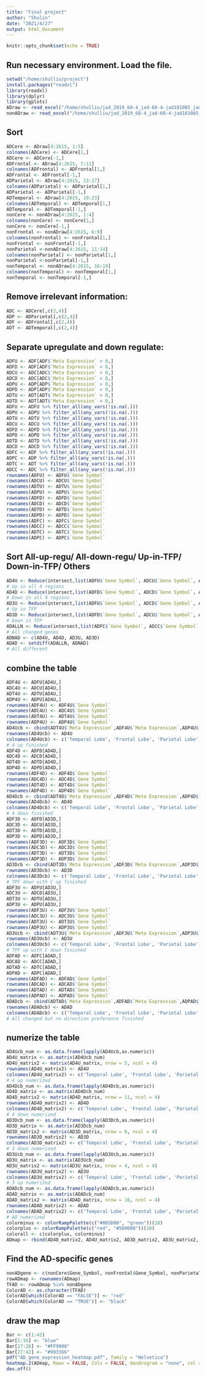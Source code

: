 ```yaml
---
title: "Final project"
author: "Shulin"
date: "2021/4/27"
output: html_document
---
```


```r
knitr::opts_chunk$set(echo = TRUE)
```

## Run necessary environment. Load the file.
```r
setwd("/home/shulliu/project")
install.packages("readxl")
library(readxl)
library(dplyr)
library(gplots)
ADraw <- read_excel("/home/shulliu/jad_2019_68-4_jad-68-4-jad181085_jad-68-jad181085-s001.xlsx")
nonADraw <- read_excel("/home/shulliu/jad_2019_68-4_jad-68-4-jad181085_jad-68-jad181085-s002.xlsx")
```

## Sort
```r
ADCere <- ADraw[4:2615, 1:5]
colnames(ADCere) <- ADCere[1,]
ADCere <- ADCere[-1,]
ADFrontal <- ADraw[4:2615, 7:11]
colnames(ADFrontal) <- ADFrontal[1,]
ADFrontal <- ADFrontal[-1,]
ADParietal <- ADraw[4:2615, 13:17]
colnames(ADParietal) <- ADParietal[1,]
ADParietal <- ADParietal[-1,]
ADTemporal <- ADraw[4:2615, 19:23]
colnames(ADTemporal) <- ADTemporal[1,]
ADTemporal <- ADTemporal[-1,]
nonCere <- nonADraw[4:2615, 1:4]
colnames(nonCere) <- nonCere[1,]
nonCere <- nonCere[-1,]
nonFrontal <- nonADraw[4:2615, 6:9]
colnames(nonFrontal) <- nonFrontal[1,]
nonFrontal <- nonFrontal[-1,]
nonParietal <-nonADraw[4:2615, 11:14]
colnames(nonParietal) <- nonParietal[1,]
nonParietal <-nonParietal[-1,]
nonTemporal <- nonADraw[4:2615, 16:19]
colnames(nonTemporal) <- nonTemporal[1,]
nonTemporal <- nonTemporal[-1,]
```
## Remove irrelevant information:
```r
ADC <- ADCere[,c(2,4)]
ADP <- ADParietal[,c(2,4)]
ADF <- ADFrontal[,c(2,4)]
ADT <- ADTemporal[,c(2,4)]
```
## Separate upregulate and down regulate:
```r
ADFU <- ADF[ADF$`Meta Expression` > 0,]
ADFD <- ADF[ADF$`Meta Expression` < 0,]
ADCU <- ADC[ADC$`Meta Expression` > 0,]
ADCD <- ADC[ADC$`Meta Expression` < 0,]
ADPU <- ADP[ADP$`Meta Expression` > 0,]
ADPD <- ADP[ADP$`Meta Expression` < 0,]
ADTU <- ADT[ADT$`Meta Expression` > 0,]
ADTD <- ADT[ADT$`Meta Expression` < 0,] 
ADFU <- ADFU %>% filter_all(any_vars(!is.na(.)))
ADPU <- ADPU %>% filter_all(any_vars(!is.na(.)))
ADTU <- ADTU %>% filter_all(any_vars(!is.na(.)))
ADCU <- ADCU %>% filter_all(any_vars(!is.na(.)))
ADFD <- ADFD %>% filter_all(any_vars(!is.na(.)))
ADPD <- ADPD %>% filter_all(any_vars(!is.na(.)))
ADTD <- ADTD %>% filter_all(any_vars(!is.na(.)))
ADCD <- ADCD %>% filter_all(any_vars(!is.na(.)))
ADFC <- ADF %>% filter_all(any_vars(!is.na(.)))
ADPC <- ADP %>% filter_all(any_vars(!is.na(.)))
ADTC <- ADT %>% filter_all(any_vars(!is.na(.)))
ADCC <- ADC %>% filter_all(any_vars(!is.na(.)))
rownames(ADFU) <- ADFU$`Gene Symbol`
rownames(ADCU) <- ADCU$`Gene Symbol`
rownames(ADTU) <- ADTU$`Gene Symbol`
rownames(ADPU) <- ADPU$`Gene Symbol`
rownames(ADFD) <- ADFD$`Gene Symbol`
rownames(ADCD) <- ADCD$`Gene Symbol`
rownames(ADTD) <- ADTD$`Gene Symbol`
rownames(ADPD) <- ADPD$`Gene Symbol`
rownames(ADFC) <- ADFC$`Gene Symbol`
rownames(ADCC) <- ADCC$`Gene Symbol`
rownames(ADTC) <- ADTC$`Gene Symbol`
rownames(ADPC) <- ADPC$`Gene Symbol`
```
## Sort All-up-regu/ All-down-regu/ Up-in-TFP/ Down-in-TFP/ Others
```r
AD4U <- Reduce(intersect,list(ADFU$`Gene Symbol`, ADCU$`Gene Symbol`, ADTU$`Gene Symbol`, ADPU$`Gene Symbol`))
# Up in all 4 regions
AD4D <- Reduce(intersect,list(ADFD$`Gene Symbol`, ADCD$`Gene Symbol`, ADTD$`Gene Symbol`, ADPD$`Gene Symbol`))
# Down in all 4 regions
AD3U <- Reduce(intersect,list(ADFU$`Gene Symbol`, ADCD$`Gene Symbol`, ADTU$`Gene Symbol`, ADPU$`Gene Symbol`))
# Up in TFP
AD3D <- Reduce(intersect,list(ADFD$`Gene Symbol`, ADCU$`Gene Symbol`, ADTD$`Gene Symbol`, ADPD$`Gene Symbol`))
# Down in TFP
ADALLN <- Reduce(intersect,list(ADFC$`Gene Symbol`, ADCC$`Gene Symbol`, ADTC$`Gene Symbol`, ADPC$`Gene Symbol`))
# All changed genes
ADNAD <- c(AD4U, AD4D, AD3U, AD3D)
ADAD <- setdiff(ADALLN, ADNAD)  
# All different
```
## combine the table
```r
ADF4U <- ADFU[AD4U,]
ADC4U <- ADCU[AD4U,]
ADT4U <- ADTU[AD4U,]
ADP4U <- ADPU[AD4U,]
rownames(ADF4U) <- ADF4U$`Gene Symbol`
rownames(ADC4U) <- ADC4U$`Gene Symbol`
rownames(ADT4U) <- ADT4U$`Gene Symbol`
rownames(ADP4U) <- ADP4U$`Gene Symbol`
AD4Ucb <- cbind(ADT4U$`Meta Expression`,ADF4U$`Meta Expression`,ADP4U$`Meta Expression`,ADC4U$`Meta Expression`)
rownames(AD4Ucb) <- AD4U
colnames(AD4Ucb) <- c('Temporal Lobe', 'Frontal Lobe', 'Parietal Lobe', 'Cerebellum')
# 4 up finished
ADF4D <- ADFD[AD4D,]
ADC4D <- ADCD[AD4D,]
ADT4D <- ADTD[AD4D,]
ADP4D <- ADPD[AD4D,]
rownames(ADF4D) <- ADF4D$`Gene Symbol`
rownames(ADC4D) <- ADC4D$`Gene Symbol`
rownames(ADT4D) <- ADT4D$`Gene Symbol`
rownames(ADP4D) <- ADP4D$`Gene Symbol`
AD4Dcb <- cbind(ADT4D$`Meta Expression`,ADF4D$`Meta Expression`,ADP4D$`Meta Expression`,ADC4D$`Meta Expression`)
rownames(AD4Dcb) <- AD4D
colnames(AD4Dcb) <- c('Temporal Lobe', 'Frontal Lobe', 'Parietal Lobe', 'Cerebellum')
# 4 down finished
ADF3D <- ADFD[AD3D,]
ADC3D <- ADCU[AD3D,]
ADT3D <- ADTD[AD3D,]
ADP3D <- ADPD[AD3D,]
rownames(ADF3D) <- ADF3D$`Gene Symbol`
rownames(ADC3D) <- ADC3D$`Gene Symbol`
rownames(ADT3D) <- ADT3D$`Gene Symbol`
rownames(ADP3D) <- ADP3D$`Gene Symbol`
AD3Dcb <- cbind(ADT3D$`Meta Expression`,ADF3D$`Meta Expression`,ADP3D$`Meta Expression`,ADC3D$`Meta Expression`)
rownames(AD3Dcb) <- AD3D
colnames(AD3Dcb) <- c('Temporal Lobe', 'Frontal Lobe', 'Parietal Lobe', 'Cerebellum')
# TPF down with C up finished
ADF3U <- ADFU[AD3U,]
ADC3U <- ADCD[AD3U,]
ADT3U <- ADTU[AD3U,]
ADP3U <- ADPU[AD3U,]
rownames(ADF3U) <- ADF3U$`Gene Symbol`
rownames(ADC3U) <- ADC3U$`Gene Symbol`
rownames(ADT3U) <- ADT3U$`Gene Symbol`
rownames(ADP3U) <- ADP3U$`Gene Symbol`
AD3Ucb <- cbind(ADT3U$`Meta Expression`,ADF3U$`Meta Expression`,ADP3U$`Meta Expression`,ADC3U$`Meta Expression`)
rownames(AD3Ucb) <- AD3U
colnames(AD3Ucb) <- c('Temporal Lobe', 'Frontal Lobe', 'Parietal Lobe', 'Cerebellum')
# TPF up with C down finished
ADFAD <- ADFC[ADAD,]
ADCAD <- ADCC[ADAD,]
ADTAD <- ADTC[ADAD,]
ADPAD <- ADPC[ADAD,]
rownames(ADFAD) <- ADFAD$`Gene Symbol`
rownames(ADCAD) <- ADCAD$`Gene Symbol`
rownames(ADTAD) <- ADTAD$`Gene Symbol`
rownames(ADPAD) <- ADPAD$`Gene Symbol`
ADADcb <- cbind(ADTAD$`Meta Expression`,ADFAD$`Meta Expression`,ADPAD$`Meta Expression`,ADCAD$`Meta Expression`)
rownames(ADADcb) <- ADAD
colnames(ADADcb) <- c('Temporal Lobe', 'Frontal Lobe', 'Parietal Lobe', 'Cerebellum')
# All changed but no direction preference finished
```

## numerize the table
```r
AD4Ucb_num <- as.data.frame(lapply(AD4Ucb,as.numeric))
AD4U_matrix <- as.matrix(AD4Ucb_num)
AD4U_matrix2 <- matrix(AD4U_matrix, nrow = 5, ncol = 4)
rownames(AD4U_matrix2) <- AD4U
colnames(AD4U_matrix2) <- c('Temporal Lobe', 'Frontal Lobe', 'Parietal Lobe', 'Cerebellum')
# 4 up numerized
AD4Dcb_num <- as.data.frame(lapply(AD4Dcb,as.numeric))
AD4D_matrix <- as.matrix(AD4Dcb_num)
AD4D_matrix2 <- matrix(AD4D_matrix, nrow = 11, ncol = 4)
rownames(AD4D_matrix2) <- AD4D
colnames(AD4D_matrix2) <- c('Temporal Lobe', 'Frontal Lobe', 'Parietal Lobe', 'Cerebellum')
# 4 down numerized
AD3Dcb_num <- as.data.frame(lapply(AD3Dcb,as.numeric))
AD3D_matrix <- as.matrix(AD3Dcb_num)
AD3D_matrix2 <- matrix(AD3D_matrix, nrow = 6, ncol = 4)
rownames(AD3D_matrix2) <- AD3D
colnames(AD3D_matrix2) <- c('Temporal Lobe', 'Frontal Lobe', 'Parietal Lobe', 'Cerebellum')
# 3 down numerized
AD3Ucb_num <- as.data.frame(lapply(AD3Ucb,as.numeric))
AD3U_matrix <- as.matrix(AD3Ucb_num)
AD3U_matrix2 <- matrix(AD3U_matrix, nrow = 4, ncol = 4)
rownames(AD3U_matrix2) <- AD3U
colnames(AD3U_matrix2) <- c('Temporal Lobe', 'Frontal Lobe', 'Parietal Lobe', 'Cerebellum')
# 3 up numerized
ADADcb_num <- as.data.frame(lapply(ADADcb,as.numeric))
ADAD_matrix <- as.matrix(ADADcb_num)
ADAD_matrix2 <- matrix(ADAD_matrix, nrow = 16, ncol = 4)
rownames(ADAD_matrix2) <- ADAD
colnames(ADAD_matrix2) <- c('Temporal Lobe', 'Frontal Lobe', 'Parietal Lobe', 'Cerebellum')
# AD numerized
colorminus <- colorRampPalette(c("#005D00", "green"))(20)
colorplus <- colorRampPalette(c("red", "#5D0000"))(20)
colorall <- c(colorplus, colorminus)
ADmap <- rbind(AD4D_matrix2, AD4U_matrix2, AD3D_matrix2, AD3U_matrix2, ADAD_matrix2)
```
## Find the AD-specific genes
```r
nonADgene <- c(nonCere$Gene_Symbol, nonFrontal$Gene_Symbol, nonParietal$Gene_Symbol, nonTemporal$Gene_Symbol)
rowADmap <- rownames(ADmap)
TFAD <- rowADmap %in% nonADgene
ColorAD <- as.character(TFAD)
ColorAD[which(ColorAD == "FALSE")] <- "red"
ColorAD[which(ColorAD == "TRUE")] <- "black"
```
## draw the map
```r
Bar <- c(1:42)
Bar[1:16] <- "blue"
Bar[17:26] <- "#FF9900"
Bar[27:42] <- "#993366"
pdf("AD_gene_expression_heatmap.pdf", family = "Helvetica")
heatmap.2(ADmap, Rowv = FALSE, Colv = FALSE, dendrogram = "none", col = colorall, symbreaks = any(ADmap < 0, na.rm=TRUE) || scale!="none", rowsep = c(16, 26) ,cexRow = 0.5,  cexCol = 1, srtCol = 0, colRow = ColorAD, RowSideColors = Bar, lhei = c(0.2,0.5), keysize = 1.4, adjCol = c(0.2,0.8), density.info="histogram", trace = "none", main = "Expression of genes significantly differentially \n expressed across all AD brain regions", xlab = "Brain Region", ylab = "Gene")
dev.off()
```